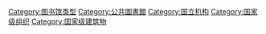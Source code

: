 {{Commonscat|National libraries}}
{{Catmore}}

[[Category:图书馆类型|Category:图书馆类型]]
[[Category:公共圖書館|Category:公共圖書館]]
[[Category:国立机构|Category:国立机构]]
[[Category:国家级组织|Category:国家级组织]]
[[Category:国家级建筑物|Category:国家级建筑物]]